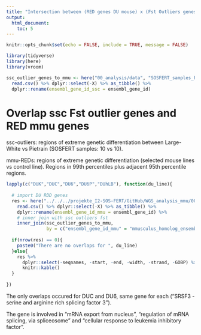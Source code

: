 ```yaml
---
title: "Intersection between (RED genes DU mouse) x (Fst Outliers genes SOSFERT pig)"
output: 
  html_document:
    toc: 5
---
```


```r
knitr::opts_chunk$set(echo = FALSE, include = TRUE, message = FALSE)

library(tidyverse)
library(here)
library(vroom)
```

```r

ssc_outlier_genes_to_mmu <- here("00_analysis/data", "SOSFERT_samples_FST_analysis_genes_outliers_ssc_to_mmu.csv") %>% 
  read.csv() %>% dplyr::select(-X) %>% as_tibble() %>% 
  dplyr::rename(ensembl_gene_id_ssc = ensembl_gene_id)

```

# Overlap ssc Fst outlier genes and RED mmu genes 

ssc-outliers: regions of extreme genetic differentiation between Large-White vs Pietrain (SOSFERT samples: 10 vs 10).

mmu-REDs: regions of extreme genetic differentiation (selected mouse lines vs control line). Regions in 99th percentiles plus adjacent 95th percentile regions.

```r

lapply(c("DUK","DUC","DU6","DU6P","DUhLB"), function(du_line){
  
  # import DU RDD genes
  res <- here("../../../projekte_I2-SOS-FERT/GitHub/WGS_analysis_mmu/00_dashboard/data/RED_genes", paste0("RED_genes_",du_line,".csv")) %>% 
    read.csv() %>% dplyr::select(-X) %>% as_tibble() %>% 
    dplyr::rename(ensembl_gene_id_mmu = ensembl_gene_id) %>% 
    # inner join with ssc outliers fst
    inner_join(ssc_outlier_genes_to_mmu, 
               by = c("ensembl_gene_id_mmu" = "mmusculus_homolog_ensembl_gene"))
  
  if(nrow(res) == 0){
    paste0("There are no overlaps for ", du_line)
  }else{
    res %>% 
      dplyr::select(-seqnames, -start, -end, -width, -strand, -GOBP) %>% 
      knitr::kable()
  }
  
})

```

The only overlaps occured for DUC and DU6, same gene for each ("SRSF3 - serine and arginine rich splicing factor 3 "). 

The gene is involved in "mRNA export from nucleus", "regulation of mRNA splicing, via spliceosome" and "cellular response to leukemia inhibitory factor".

